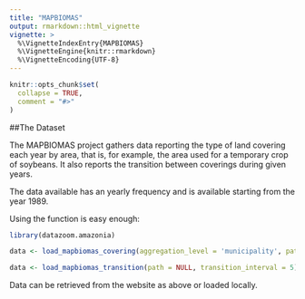 ```yaml
---
title: "MAPBIOMAS"
output: rmarkdown::html_vignette
vignette: >
  %\VignetteIndexEntry{MAPBIOMAS}
  %\VignetteEngine{knitr::rmarkdown}
  %\VignetteEncoding{UTF-8}
---
```


```r
knitr::opts_chunk$set(
  collapse = TRUE,
  comment = "#>"
)
```

##The Dataset

The MAPBIOMAS project gathers data reporting the type of land covering each year by area, that is, for example, the area used for a temporary crop of soybeans. It also reports the transition between coverings during given years.

The data available has an yearly frequency and is available starting from the year 1989.

Using the function is easy enough:

```r
library(datazoom.amazonia)

data <- load_mapbiomas_covering(aggregation_level = 'municipality', path = NULL, covering = 3, years = c(2000:2010))

data <- load_mapbiomas_transition(path = NULL, transition_interval = 5)

```

Data can be retrieved from the website as above or loaded locally.
